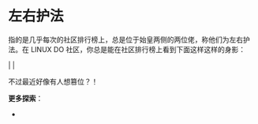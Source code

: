 
左右护法
===

指的是几乎每次的社区排行榜上，总是位于始皇两侧的两位佬，称他们为左右护法。在 LINUX DO 社区，你总是能在社区排行榜上看到下面这样这样的身影：

<LinuxdoUserLink linuxdoUsername="king-huiwen-of-qin"/> | <LinuxdoUserLink linuxdoUsername="neo"/> | <LinuxdoUserLink linuxdoUsername="delph1s"/>

<Callout type="info" emoji="">
    不过最近好像有人想篡位？！
</Callout>

**更多探索**：
 - <LinuxdoTopicLink linuxdoTopicId="104080"/>

